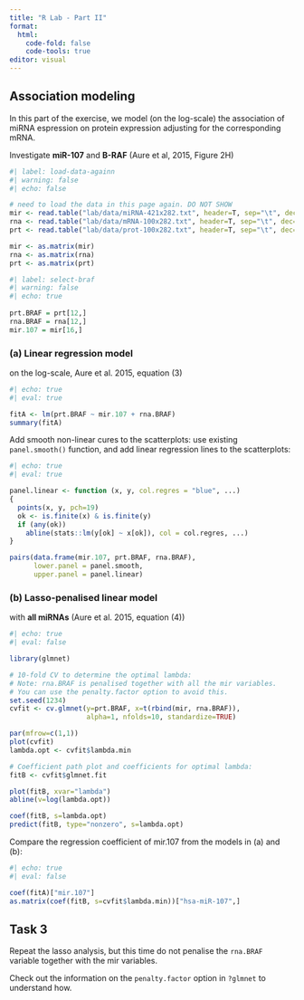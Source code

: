 ```yaml
---
title: "R Lab - Part II"
format: 
  html:
    code-fold: false
    code-tools: true
editor: visual
---
```


## Association modeling

In this part of the exercise, we model (on the log-scale) the association of miRNA espression on protein expression adjusting for the corresponding mRNA.

Investigate **miR-107** and **B-RAF** (Aure et al, 2015, Figure 2H)

```r
#| label: load-data-againn
#| warning: false
#| echo: false

# need to load the data in this page again. DO NOT SHOW
mir <- read.table("lab/data/miRNA-421x282.txt", header=T, sep="\t", dec=".")
rna <- read.table("lab/data/mRNA-100x282.txt", header=T, sep="\t", dec=".")
prt <- read.table("lab/data/prot-100x282.txt", header=T, sep="\t", dec=".")

mir <- as.matrix(mir)
rna <- as.matrix(rna)
prt <- as.matrix(prt)
```

```r
#| label: select-braf
#| warning: false
#| echo: true
 
prt.BRAF = prt[12,]
rna.BRAF = rna[12,]
mir.107 = mir[16,] 
```

### (a) Linear regression model

on the log-scale, Aure et al. 2015, equation (3)

```r
#| echo: true
#| eval: true

fitA <- lm(prt.BRAF ~ mir.107 + rna.BRAF)
summary(fitA)
```

Add smooth non-linear cures to the scatterplots: use existing `panel.smooth()` function, and add linear regression lines to the scatterplots:

```r
#| echo: true
#| eval: true

panel.linear <- function (x, y, col.regres = "blue", ...) 
{ 
  points(x, y, pch=19) 
  ok <- is.finite(x) & is.finite(y) 
  if (any(ok)) 
    abline(stats::lm(y[ok] ~ x[ok]), col = col.regres, ...) 
} 

pairs(data.frame(mir.107, prt.BRAF, rna.BRAF), 
      lower.panel = panel.smooth,
      upper.panel = panel.linear)

```

### (b) Lasso-penalised linear model

with **all miRNAs** (Aure et al. 2015, equation (4))

```r
#| echo: true
#| eval: false

library(glmnet)

# 10-fold CV to determine the optimal lambda:
# Note: rna.BRAF is penalised together with all the mir variables. 
# You can use the penalty.factor option to avoid this.
set.seed(1234)
cvfit <- cv.glmnet(y=prt.BRAF, x=t(rbind(mir, rna.BRAF)),
                   alpha=1, nfolds=10, standardize=TRUE)

par(mfrow=c(1,1))
plot(cvfit)
lambda.opt <- cvfit$lambda.min

# Coefficient path plot and coefficients for optimal lambda:
fitB <- cvfit$glmnet.fit

plot(fitB, xvar="lambda")
abline(v=log(lambda.opt))

coef(fitB, s=lambda.opt)
predict(fitB, type="nonzero", s=lambda.opt)
```

Compare the regression coefficient of mir.107 from the models in (a) and (b):

```r
#| echo: true
#| eval: false

coef(fitA)["mir.107"]
as.matrix(coef(fitB, s=cvfit$lambda.min))["hsa-miR-107",]
```

::: callout-note
## Task 3

Repeat the lasso analysis, but this time do not penalise the `rna.BRAF` variable together with the mir variables.

Check out the information on the `penalty.factor` option in `?glmnet` to understand how.
:::
